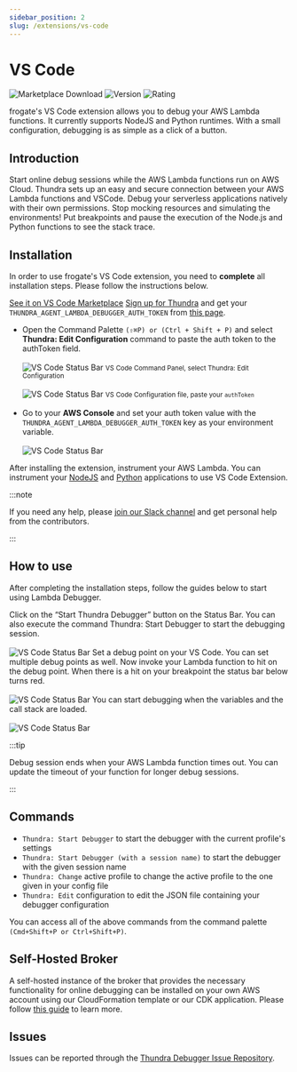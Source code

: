 ```yaml
---
sidebar_position: 2
slug: /extensions/vs-code
---
```


# VS Code
![Marketplace Download](https://vsmarketplacebadge.apphb.com/downloads-short/thundra.thundra-debugger.svg)
![Version](https://vsmarketplacebadge.apphb.com/version-short/thundra.thundra-debugger.svg)
![Rating](https://vsmarketplacebadge.apphb.com/rating-short/thundra.thundra-debugger.svg)

frogate's VS Code extension allows you to debug your AWS Lambda functions. It currently supports NodeJS and Python runtimes. With a small configuration, debugging is as simple as a click of a button.

## Introduction 
Start online debug sessions while the AWS Lambda functions run on AWS Cloud. Thundra sets up an easy and secure connection between your AWS Lambda functions and VSCode. Debug your serverless applications natively with their own permissions. Stop mocking resources and simulating the environments! Put breakpoints and pause the execution of the Node.js and Python functions to see the stack trace.

## Installation
In order to use frogate's VS Code extension, you need to **complete** all installation steps. Please follow the instructions below. 


<Container>
  <Step step="1" stepHeader="Install the extension from the marketplace">
    <a href="https://marketplace.visualstudio.com/items?itemName=thundra.thundra-debugger">See it on VS Code Marketplace</a>
  </Step>
  <Step step="2" stepHeader="Get your Debug Token">
    <a href="https://start.thundra.io">Sign up for Thundra</a> and get your <code>THUNDRA_AGENT_LAMBDA_DEBUGGER_AUTH_TOKEN</code> from <a href="https://start.thundra.io/apps#showDebugToken">this page</a>.
  </Step>
  <Step step="3" stepHeader="Edit VS Code and AWS Environment variables">
  <ul>
    <li>
      Open the Command Palette <code>(⇧⌘P) or (Ctrl + Shift + P)</code> and select <strong>Thundra: Edit Configuration</strong> command to paste the auth token to the authToken field.
      <br/><br/>
      <img src='/img/vscode-commands.png' alt="VS Code Status Bar" />
      <small>VS Code Command Panel, select Thundra: Edit Configuration</small>
      <br/><br/>
      <img src='/img/vscode-configfile.png' alt="VS Code Status Bar" />
      <small>VS Code Configuration file, paste your <code>authToken</code></small>
      <br/><br/>
    </li>
    <li>
      Go to your <strong>AWS Console</strong> and set your auth token value with the <code>THUNDRA_AGENT_LAMBDA_DEBUGGER_AUTH_TOKEN</code> key as your environment variable.
      <br/><br/>
      <img src='/img/awsconsole-authtoken.png' alt="VS Code Status Bar" />
    </li>
  </ul>
  </Step>
  <Step step="4" stepHeader="Instrument your function">
    After installing the extension, instrument your AWS Lambda. You can instrument your <a href="#">NodeJS</a> and <a href="#">Python</a> applications to use VS Code Extension.
  </Step>
</Container> 

:::note

If you need any help, please [join our Slack channel](#) and get personal help from the contributors. 

:::


## How to use

After completing the installation steps, follow the guides below to start using Lambda Debugger.

<Container>
  <Step step="▶️" stepHeader="Start debugger">
    Click on the “Start Thundra Debugger” button on the Status Bar. You can also execute the command Thundra: Start Debugger to start the debugging session.
    <br/><br/>
    <img src='/img/vscode-status-bar.png' alt="VS Code Status Bar" />
  </Step>
  <Step step="🛑" stepHeader="Set a breakpoint">
    Set a debug point on your VS Code. You can set multiple debug points as well.
  </Step>
  <Step step="⚡️" stepHeader="Invoke your function">
    Now invoke your Lambda function to hit on the debug point. When there is a hit on your breakpoint the status bar below turns red.
    <br/><br/>
    <img src='/img/vscode-connected.png' alt="VS Code Status Bar" />
  </Step>
  <Step step="🔍" stepHeader="Happy debugging!">
    You can start debugging when the variables and the call stack are loaded.
    <br/><br/>
    <img src='/img/vscode-variables.png' alt="VS Code Status Bar" />
  </Step>
</Container>    

:::tip

Debug session ends when your AWS Lambda function times out. You can update the timeout of your function for longer debug sessions.

:::

## Commands

- ```Thundra: Start Debugger``` to start the debugger with the current profile's settings
- ```Thundra: Start Debugger (with a session name)``` to start the debugger with the given session name
- ```Thundra: Change``` active profile to change the active profile to the one given in your config file
- ```Thundra: Edit``` configuration to edit the JSON file containing your debugger configuration

You can access all of the above commands from the command palette ```(Cmd+Shift+P or Ctrl+Shift+P)```.

## Self-Hosted Broker

A self-hosted instance of the broker that provides the necessary functionality for online debugging can be installed on your own AWS account using our CloudFormation template or our CDK application. Please follow [this guide](#) to learn more.

## Issues

Issues can be reported through the [Thundra Debugger Issue Repository](https://github.com/thundra-io/thundra-vscode-issues).